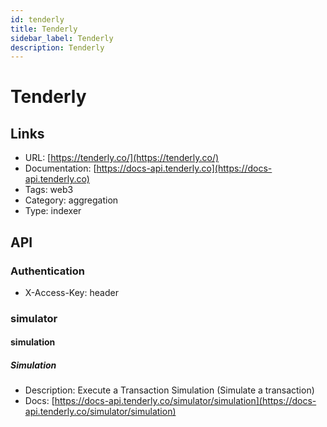 ```yaml
---
id: tenderly
title: Tenderly
sidebar_label: Tenderly
description: Tenderly
---
```


# Tenderly

## Links

* URL: [https://tenderly.co/](https://tenderly.co/)
* Documentation: [https://docs-api.tenderly.co](https://docs-api.tenderly.co)
* Tags: web3
* Category: aggregation
* Type: indexer

## API

### Authentication

* X-Access-Key: header

### simulator

#### simulation

##### Simulation

* Description: Execute a Transaction Simulation (Simulate a transaction)
* Docs: [https://docs-api.tenderly.co/simulator/simulation](https://docs-api.tenderly.co/simulator/simulation)
